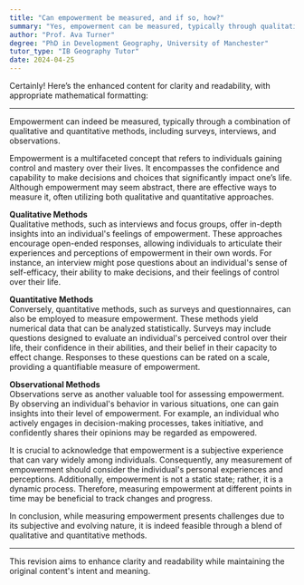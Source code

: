 ```yaml
---
title: "Can empowerment be measured, and if so, how?"
summary: "Yes, empowerment can be measured, typically through qualitative and quantitative methods such as surveys, interviews, and observations."
author: "Prof. Ava Turner"
degree: "PhD in Development Geography, University of Manchester"
tutor_type: "IB Geography Tutor"
date: 2024-04-25
---
```


Certainly! Here’s the enhanced content for clarity and readability, with appropriate mathematical formatting:

---

Empowerment can indeed be measured, typically through a combination of qualitative and quantitative methods, including surveys, interviews, and observations.

Empowerment is a multifaceted concept that refers to individuals gaining control and mastery over their lives. It encompasses the confidence and capability to make decisions and choices that significantly impact one’s life. Although empowerment may seem abstract, there are effective ways to measure it, often utilizing both qualitative and quantitative approaches.

**Qualitative Methods**  
Qualitative methods, such as interviews and focus groups, offer in-depth insights into an individual's feelings of empowerment. These approaches encourage open-ended responses, allowing individuals to articulate their experiences and perceptions of empowerment in their own words. For instance, an interview might pose questions about an individual's sense of self-efficacy, their ability to make decisions, and their feelings of control over their life.

**Quantitative Methods**  
Conversely, quantitative methods, such as surveys and questionnaires, can also be employed to measure empowerment. These methods yield numerical data that can be analyzed statistically. Surveys may include questions designed to evaluate an individual's perceived control over their life, their confidence in their abilities, and their belief in their capacity to effect change. Responses to these questions can be rated on a scale, providing a quantifiable measure of empowerment.

**Observational Methods**  
Observations serve as another valuable tool for assessing empowerment. By observing an individual's behavior in various situations, one can gain insights into their level of empowerment. For example, an individual who actively engages in decision-making processes, takes initiative, and confidently shares their opinions may be regarded as empowered.

It is crucial to acknowledge that empowerment is a subjective experience that can vary widely among individuals. Consequently, any measurement of empowerment should consider the individual's personal experiences and perceptions. Additionally, empowerment is not a static state; rather, it is a dynamic process. Therefore, measuring empowerment at different points in time may be beneficial to track changes and progress.

In conclusion, while measuring empowerment presents challenges due to its subjective and evolving nature, it is indeed feasible through a blend of qualitative and quantitative methods.

--- 

This revision aims to enhance clarity and readability while maintaining the original content's intent and meaning.
    